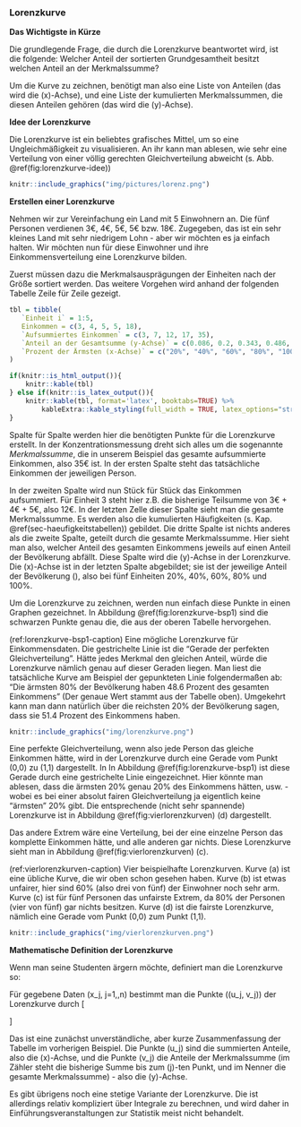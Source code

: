 ### Lorenzkurve {#sec-lorenzkurve}

**Das Wichtigste in Kürze**

Die grundlegende Frage, die durch die Lorenzkurve beantwortet wird, ist die folgende: Welcher Anteil der sortierten Grundgesamtheit besitzt welchen Anteil an der Merkmalssumme?

Um die Kurve zu zeichnen, benötigt man also eine Liste von Anteilen (das wird die \(x\)-Achse), und eine Liste der kumulierten Merkmalssummen, die diesen Anteilen gehören (das wird die \(y\)-Achse).

**Idee der Lorenzkurve**

Die Lorenzkurve ist ein beliebtes grafisches Mittel, um so eine Ungleichmäßigkeit zu visualisieren. An ihr kann man ablesen, wie sehr eine Verteilung von einer völlig gerechten Gleichverteilung abweicht (s. Abb. \@ref(fig:lorenzkurve-idee))

```r
knitr::include_graphics("img/pictures/lorenz.png")
```

**Erstellen einer Lorenzkurve**

Nehmen wir zur Vereinfachung ein Land mit 5 Einwohnern an. Die fünf Personen verdienen 3€, 4€, 5€, 5€ bzw. 18€. Zugegeben, das ist ein sehr kleines Land mit sehr niedrigem Lohn - aber wir möchten es ja einfach halten. Wir möchten nun für diese Einwohner und ihre Einkommensverteilung eine Lorenzkurve bilden.

Zuerst müssen dazu die Merkmalsausprägungen der Einheiten nach der Größe sortiert werden. Das weitere Vorgehen wird anhand der folgenden Tabelle Zeile für Zeile gezeigt.

```r
tbl = tibble(
   `Einheit i` = 1:5,
   Einkommen = c(3, 4, 5, 5, 18),
   `Aufsummiertes Einkommen` = c(3, 7, 12, 17, 35),
   `Anteil an der Gesamtsumme (y-Achse)` = c(0.086, 0.2, 0.343, 0.486, 1),
   `Prozent der Ärmsten (x-Achse)` = c("20%", "40%", "60%", "80%", "100%")
)

if(knitr::is_html_output()){
    knitr::kable(tbl)
} else if(knitr::is_latex_output()){
    knitr::kable(tbl, format='latex', booktabs=TRUE) %>%
        kableExtra::kable_styling(full_width = TRUE, latex_options="striped")
}
```

Spalte für Spalte werden hier die benötigten Punkte für die Lorenzkurve erstellt. In der Konzentrationsmessung dreht sich alles um die sogenannte *Merkmalssumme*, die in unserem Beispiel das gesamte aufsummierte Einkommen, also 35€ ist. In der ersten Spalte steht das tatsächliche Einkommen der jeweiligen Person.

In der zweiten Spalte wird nun Stück für Stück das Einkommen aufsummiert. Für Einheit 3 steht hier z.B. die bisherige Teilsumme von 3€ + 4€ + 5€, also 12€. In der letzten Zelle dieser Spalte sieht man die gesamte Merkmalssumme. Es werden also die kumulierten Häufigkeiten (s. Kap. \@ref(sec-haeufigkeitstabellen)) gebildet. Die dritte Spalte ist nichts anderes als die zweite Spalte, geteilt durch die gesamte Merkmalssumme. Hier sieht man also, welcher Anteil des gesamten Einkommens jeweils auf einen Anteil der Bevölkerung abfällt. Diese Spalte wird die \(y\)-Achse in der Lorenzkurve. Die \(x\)-Achse ist in der letzten Spalte abgebildet; sie ist der jeweilige Anteil der Bevölkerung \(\frac{i}{n}\), also bei fünf Einheiten 20%, 40%, 60%, 80% und 100%.

Um die Lorenzkurve zu zeichnen, werden nun einfach diese Punkte in einen Graphen gezeichnet. In Abbildung \@ref(fig:lorenzkurve-bsp1) sind die schwarzen Punkte genau die, die aus der oberen Tabelle hervorgehen.

(ref:lorenzkurve-bsp1-caption) Eine mögliche Lorenzkurve für Einkommensdaten. Die gestrichelte Linie ist die "Gerade der perfekten Gleichverteilung". Hätte jedes Merkmal den gleichen Anteil, würde die Lorenzkurve nämlich genau auf dieser Geraden liegen. Man liest die tatsächliche Kurve am Beispiel der gepunkteten Linie folgendermaßen ab: "Die ärmsten 80% der Bevölkerung haben 48.6 Prozent des gesamten Einkommens" (Der genaue Wert stammt aus der Tabelle oben). Umgekehrt kann man dann natürlich über die reichsten 20% der Bevölkerung sagen, dass sie 51.4 Prozent des Einkommens haben.

```r
knitr::include_graphics("img/lorenzkurve.png")
```

Eine perfekte Gleichverteilung, wenn also jede Person das gleiche Einkommen hätte, wird in der Lorenzkurve durch eine Gerade vom Punkt (0,0) zu (1,1) dargestellt. In In Abbildung \@ref(fig:lorenzkurve-bsp1) ist diese Gerade durch eine gestrichelte Linie eingezeichnet. Hier könnte man ablesen, dass die ärmsten 20% genau 20% des Einkommens hätten, usw. - wobei es bei einer absolut fairen Gleichverteilung ja eigentlich keine "ärmsten" 20% gibt. Die entsprechende (nicht sehr spannende) Lorenzkurve ist in Abbildung \@ref(fig:vierlorenzkurven) (d) dargestellt.

Das andere Extrem wäre eine Verteilung, bei der eine einzelne Person das komplette Einkommen hätte, und alle anderen gar nichts. Diese Lorenzkurve sieht man in Abbildung \@ref(fig:vierlorenzkurven) (c).

(ref:vierlorenzkurven-caption) Vier beispielhafte Lorenzkurven. Kurve (a) ist eine übliche Kurve, die wir oben schon gesehen haben. Kurve (b) ist etwas unfairer, hier sind 60% (also drei von fünf) der Einwohner noch sehr arm. Kurve (c) ist für fünf Personen das unfairste Extrem, da 80% der Personen (vier von fünf) gar nichts besitzen. Kurve (d) ist die fairste Lorenzkurve, nämlich eine Gerade vom Punkt (0,0) zum Punkt (1,1).

```r
knitr::include_graphics("img/vierlorenzkurven.png")
```

**Mathematische Definition der Lorenzkurve**

Wenn man seine Studenten ärgern möchte, definiert man die Lorenzkurve so:

Für gegebene Daten \(x_j, j=1,\ldots,n\) bestimmt man die Punkte \((u_j, v_j)\) der Lorenzkurve durch
\[ \begin{aligned} u_j & = \frac{j}{n} \\ v_j & = \frac{\sum_{i=1}^j x_{(i)}}{\sum_{i=1}^n x_{(i)}} \end{aligned} \]

Das ist eine zunächst unverständliche, aber kurze Zusammenfassung der Tabelle im vorherigen Beispiel. Die Punkte \(u_j\) sind die summierten Anteile, also die \(x\)-Achse, und die Punkte \(v_j\) die Anteile der Merkmalssumme (im Zähler steht die bisherige Summe bis zum \(j\)-ten Punkt, und im Nenner die gesamte Merkmalssumme) - also die \(y\)-Achse.

Es gibt übrigens noch eine stetige Variante der Lorenzkurve. Die ist allerdings relativ kompliziert über Integrale zu berechnen, und wird daher in Einführungsveranstaltungen zur Statistik meist nicht behandelt.